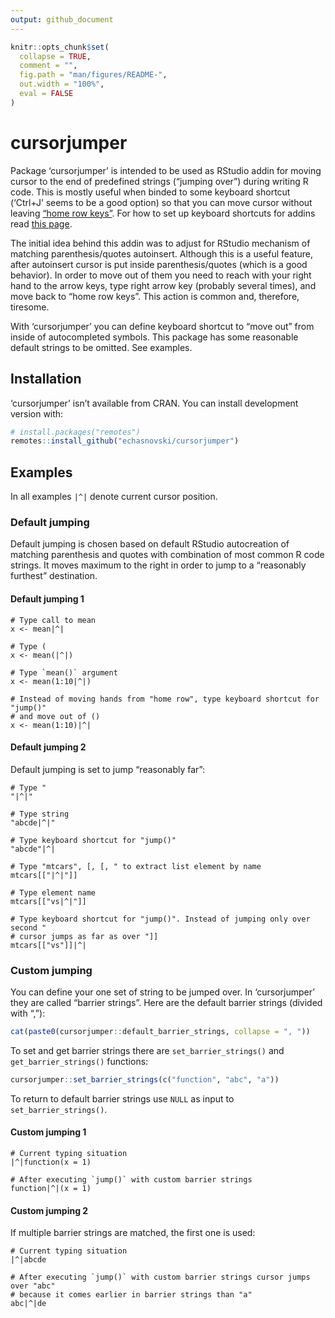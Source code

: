 ```yaml
---
output: github_document
---
```


<!-- README.md is generated from README.Rmd. Please edit that file -->

```r
knitr::opts_chunk$set(
  collapse = TRUE,
  comment = "",
  fig.path = "man/figures/README-",
  out.width = "100%",
  eval = FALSE
)
```

# cursorjumper

Package 'cursorjumper' is intended to be used as RStudio addin for moving cursor to the end of predefined strings ("jumping over") during writing R code. This is mostly useful when binded to some keyboard shortcut ('Ctrl+J' seems to be a good option) so that you can move cursor without leaving ["home row keys"](https://en.wikipedia.org/wiki/Touch_typing#Home_row). For how to set up keyboard shortcuts for addins read [this page](https://rstudio.github.io/rstudioaddins/#keyboard-shorcuts).

The initial idea behind this addin was to adjust for RStudio mechanism of matching parenthesis/quotes autoinsert. Although this is a useful feature, after autoinsert cursor is put inside parenthesis/quotes (which is a good behavior). In order to move out of them you need to reach with your right hand to the arrow keys, type right arrow key (probably several times), and move back to "home row keys". This action is common and, therefore, tiresome.

With 'cursorjumper' you can define keyboard shortcut to "move out" from inside of autocompleted symbols. This package has some reasonable default strings to be omitted. See examples.

## Installation

'cursorjumper' isn't available from CRAN. You can install development version with:

``` r
# install.packages("remotes")
remotes::install_github("echasnovski/cursorjumper")
```

## Examples

In all examples `|^|` denote current cursor position.

### Default jumping

Default jumping is chosen based on default RStudio autocreation of matching parenthesis and quotes with combination of most common R code strings. It moves
maximum to the right in order to jump to a "reasonably furthest" destination.

#### Default jumping 1

```default-jumping-1
# Type call to mean
x <- mean|^|

# Type (
x <- mean(|^|)

# Type `mean()` argument
x <- mean(1:10|^|)

# Instead of moving hands from "home row", type keyboard shortcut for "jump()"
# and move out of ()
x <- mean(1:10)|^|
```

#### Default jumping 2

Default jumping is set to jump "reasonably far":

```default-jumping-2-1
# Type "
"|^|"

# Type string
"abcde|^|"

# Type keyboard shortcut for "jump()"
"abcde"|^|
```

```default-jumping-2-2
# Type "mtcars", [, [, " to extract list element by name
mtcars[["|^|"]]

# Type element name
mtcars[["vs|^|"]]

# Type keyboard shortcut for "jump()". Instead of jumping only over second "
# cursor jumps as far as over "]]
mtcars[["vs"]]|^|
```

### Custom jumping

You can define your one set of string to be jumped over. In 'cursorjumper' they
are called "barrier strings". Here are the default barrier strings (divided with ","):

```r
cat(paste0(cursorjumper::default_barrier_strings, collapse = ", "))
```

To set and get barrier strings there are `set_barrier_strings()` and `get_barrier_strings()` functions:

```r
cursorjumper::set_barrier_strings(c("function", "abc", "a"))
```

To return to default barrier strings use `NULL` as input to `set_barrier_strings()`.

#### Custom jumping 1

```custom-jumping-1
# Current typing situation
|^|function(x = 1)

# After executing `jump()` with custom barrier strings
function|^|(x = 1)
```

#### Custom jumping 2

If multiple barrier strings are matched, the first one is used:

```custom-jumping-2
# Current typing situation
|^|abcde

# After executing `jump()` with custom barrier strings cursor jumps over "abc"
# because it comes earlier in barrier strings than "a"
abc|^|de
```
